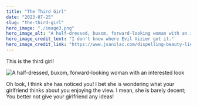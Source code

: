 ```yaml
---
title: "The Third Girl"
date: "2023-07-25"
slug: "the-third-girl"
hero_image: "./image3.png"
hero_image_alt: "A half-dressed, buxom, forward-looking woman with an interested look"
hero_image_credit_text: "I don't know where Evil Vizier got it."
hero_image_credit_link: "https://www.jsanilac.com/dispelling-beauty-lies/"
---
```


This is the third girl!

![A half-dressed, buxom, forward-looking woman with an interested look](../src/images/chikomoke-crop.png)

Oh look, I think she has noticed you!
I bet she is wondering what your girlfriend thinks about you enjoying the view.
I mean, she is barely decent; You better not give your girlfriend any ideas!
